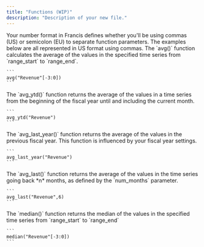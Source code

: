 ```yaml
---
title: "Functions (WIP)"
description: "Description of your new file."
---
```


<Tip>
  Your number format in Francis defines whether you'll be using commas (US) or semicolon (EU) to separate function parameters. The examples below are all represented in US format using commas.
</Tip>

<AccordionGroup>
  <Accordion title="avg(&#x22;row_name&#x22;[range_start:range_end])" defaultOpen={false}>
    The `avg()` function calculates the average of the values in the specified time series from `range_start` to `range_end`.

    ```
    avg("Revenue"[-3:0])
    ```
  </Accordion>

  <Accordion title="avg_ytd(&#x22;row_name&#x22;)" defaultOpen={false}>
    The `avg_ytd()` function returns the average of the values in a time series from the beginning of the fiscal year until and including the current month.&#x20;

    ```
    avg_ytd("Revenue")
    ```
  </Accordion>

  <Accordion title="avg_last_year(&#x22;row_name&#x22;)" defaultOpen={false}>
    The `avg_last_year()` function returns the average of the values in the previous fiscal year. This function is influenced by your fiscal year settings.

    ```
    avg_last_year("Revenue")
    ```


  </Accordion>

  <Accordion title="avg_last(&#x22;row_name&#x22;,num_months)" defaultOpen={false}>
    The `avg_last()` function returns the average of the values in the time series going back *n* months, as defined by the `num_months` parameter.

    ```
    avg_last("Revenue",6)
    ```
  </Accordion>

  <Accordion title="median(&#x22;row_name&#x22;[range_start:range_end])" defaultOpen={false}>
    The `median()` function returns the median of the values in the specified time series from `range_start` to `range_end`

    ```
    median("Revenue"[-3:0])
    ```
  </Accordion>
</AccordionGroup>
